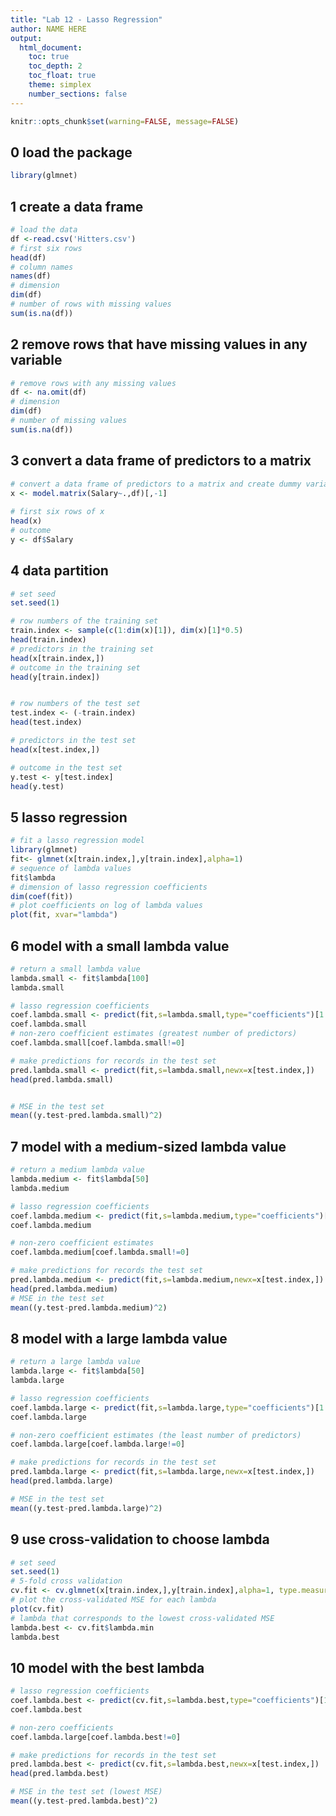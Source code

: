 ```yaml
---
title: "Lab 12 - Lasso Regression"
author: NAME HERE
output:
  html_document:
    toc: true
    toc_depth: 2
    toc_float: true
    theme: simplex
    number_sections: false
---
```


```r
knitr::opts_chunk$set(warning=FALSE, message=FALSE)
```

## 0 load the package 
```r
library(glmnet) 
```

## 1 create a data frame
```r
# load the data 
df <-read.csv('Hitters.csv')
# first six rows
head(df)
# column names
names(df)
# dimension 
dim(df)
# number of rows with missing values 
sum(is.na(df))

```

## 2 remove rows that have missing values in any variable  
```r
# remove rows with any missing values 
df <- na.omit(df)
# dimension 
dim(df)
# number of missing values 
sum(is.na(df))
```

## 3 convert a data frame of predictors to a matrix 
```r
# convert a data frame of predictors to a matrix and create dummy variables for character variables 
x <- model.matrix(Salary~.,df)[,-1]
  
# first six rows of x
head(x)
# outcome 
y <- df$Salary
```

## 4 data partition 
```r
# set seed 
set.seed(1)

# row numbers of the training set 
train.index <- sample(c(1:dim(x)[1]), dim(x)[1]*0.5)
head(train.index)
# predictors in the training set 
head(x[train.index,])
# outcome in the training set 
head(y[train.index])


# row numbers of the test set 
test.index <- (-train.index)
head(test.index)

# predictors in the test set 
head(x[test.index,])

# outcome in the test set 
y.test <- y[test.index]
head(y.test)

```

## 5 lasso regression 
```r
# fit a lasso regression model 
library(glmnet)
fit<- glmnet(x[train.index,],y[train.index],alpha=1)
# sequence of lambda values 
fit$lambda
# dimension of lasso regression coefficients 
dim(coef(fit))
# plot coefficients on log of lambda values 
plot(fit, xvar="lambda")
```

## 6 model with a small lambda value 
```r
# return a small lambda value 
lambda.small <- fit$lambda[100]
lambda.small

# lasso regression coefficients 
coef.lambda.small <- predict(fit,s=lambda.small,type="coefficients")[1:20,]
coef.lambda.small
# non-zero coefficient estimates (greatest number of predictors)  
coef.lambda.small[coef.lambda.small!=0]

# make predictions for records in the test set 
pred.lambda.small <- predict(fit,s=lambda.small,newx=x[test.index,])
head(pred.lambda.small)


# MSE in the test set 
mean((y.test-pred.lambda.small)^2)

```

## 7 model with a medium-sized lambda value
```r
# return a medium lambda value 
lambda.medium <- fit$lambda[50]
lambda.medium

# lasso regression coefficients  
coef.lambda.medium <- predict(fit,s=lambda.medium,type="coefficients")[1:20,]
coef.lambda.medium

# non-zero coefficient estimates  
coef.lambda.medium[coef.lambda.small!=0]

# make predictions for records the test set 
pred.lambda.medium <- predict(fit,s=lambda.medium,newx=x[test.index,])
head(pred.lambda.medium)
# MSE in the test set 
mean((y.test-pred.lambda.medium)^2)
```
## 8 model with a large lambda value
```r
# return a large lambda value 
lambda.large <- fit$lambda[50]
lambda.large

# lasso regression coefficients  
coef.lambda.large <- predict(fit,s=lambda.large,type="coefficients")[1:20,]
coef.lambda.large

# non-zero coefficient estimates (the least number of predictors)  
coef.lambda.large[coef.lambda.large!=0]

# make predictions for records in the test set 
pred.lambda.large <- predict(fit,s=lambda.large,newx=x[test.index,])
head(pred.lambda.large)

# MSE in the test set 
mean((y.test-pred.lambda.large)^2)
```

## 9 use cross-validation to choose lambda 
```r
# set seed 
set.seed(1)
# 5-fold cross validation 
cv.fit <- cv.glmnet(x[train.index,],y[train.index],alpha=1, type.measure="mse", nfold=5)
# plot the cross-validated MSE for each lambda 
plot(cv.fit)
# lambda that corresponds to the lowest cross-validated MSE 
lambda.best <- cv.fit$lambda.min
lambda.best 
```

## 10 model with the best lambda 
```r
# lasso regression coefficients  
coef.lambda.best <- predict(cv.fit,s=lambda.best,type="coefficients")[1:20,]
coef.lambda.best

# non-zero coefficients 
coef.lambda.large[coef.lambda.best!=0]

# make predictions for records in the test set 
pred.lambda.best <- predict(cv.fit,s=lambda.best,newx=x[test.index,])
head(pred.lambda.best)

# MSE in the test set (lowest MSE)
mean((y.test-pred.lambda.best)^2)
```